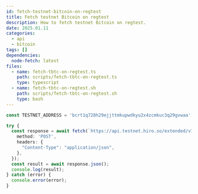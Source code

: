 ```yaml
---
id: fetch-testnet-bitcoin-on-regtest
title: Fetch testnet Bitcoin on regtest
description: How to fetch testnet Bitcoin on regtest.
date: 2025.01.11
categories:
  - api
  - bitcoin
tags: []
dependencies:
  node-fetch: latest
files:
  - name: fetch-tbtc-on-regtest.ts
    path: scripts/fetch-tbtc-on-regtest.ts
    type: typescript
  - name: fetch-tbtc-on-regtest.sh
    path: scripts/fetch-tbtc-on-regtest.sh
    type: bash
---
```


```typescript
const TESTNET_ADDRESS = 'bcrt1q728h29ejjttmkupwdkyu2x4zcmkuc3q29gvwaa';

try {
  const response = await fetch(`https://api.testnet.hiro.so/extended/v1/faucets/btc?address=${TESTNET_ADDRESS}`, {
    method: 'POST',
    headers: {
      "Content-Type": "application/json",
    },
  });
  const result = await response.json();
  console.log(result);
} catch (error) {
  console.error(error);
}
```
